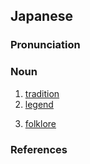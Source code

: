 ==Japanese==
{{ja-kanjitab|でん|せつ|yomi=o}}

===Pronunciation===
{{ja-pron|でんせつ|acc=h|acc_ref=NHK|y=o}}

===Noun===
{{ja-noun|でんせつ|kyu=傳說}}

# [[tradition]]
# [[legend]]
#: {{ja-usex|^浦島太郎'''伝説'''|^うらしま ^たろう '''でんせつ'''|'''legend''' of Urashima Tarō}}
# [[folklore]]

===References===
<references/>